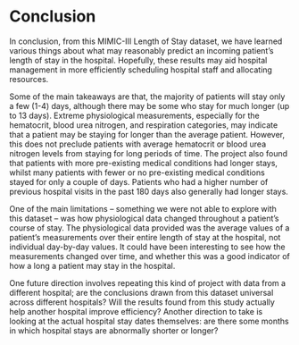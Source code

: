 # Conclusion

In conclusion, from this MIMIC-III Length of Stay dataset, we have learned various things about what may reasonably predict an incoming patient's length of stay in the hospital. Hopefully, these results may aid hospital management in more efficiently scheduling hospital staff and allocating resources. 

Some of the main takeaways are that, the majority of patients will stay only a few (1-4) days, although there may be some who stay for much longer (up to 13 days). Extreme physiological measurements, especially for the hematocrit, blood urea nitrogen, and respiration categories, may indicate that a patient may be staying for longer than the average patient. However, this does not preclude patients with average hematocrit or blood urea nitrogen levels from staying for long periods of time. The project also found that patients with more pre-existing medical conditions had longer stays, whilst many patients with fewer or no pre-existing medical conditions stayed for only a couple of days. Patients who had a higher number of previous hospital visits in the past 180 days also generally had longer stays. 

One of the main limitations – something we were not able to explore with this dataset – was how physiological data changed throughout a patient’s course of stay. The physiological data provided was the average values of a patient’s measurements over their entire length of stay at the hospital, not individual day-by-day values. It could have been interesting to see how the measurements changed over time, and whether this was a good indicator of how a long a patient may stay in the hospital.

One future direction involves repeating this kind of project with data from a different hospital; are the conclusions drawn from this dataset universal across different hospitals? Will the results found from this study actually help another hospital improve efficiency? Another direction to take is looking at the actual hospital stay dates themselves: are there some months in which hospital stays are abnormally shorter or longer?